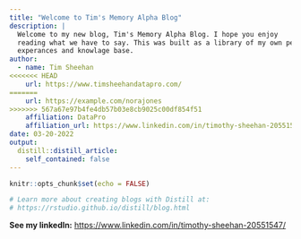 ```yaml
---
title: "Welcome to Tim's Memory Alpha Blog"
description: |
  Welcome to my new blog, Tim's Memory Alpha Blog. I hope you enjoy 
  reading what we have to say. This was built as a library of my own personal 
  experances and knowlage base.
author:
  - name: Tim Sheehan 
<<<<<<< HEAD
    url: https://www.timsheehandatapro.com/
=======
    url: https://example.com/norajones
>>>>>>> 567a67e97b4fe4db57b03e8cb9025c00df854f51
    affiliation: DataPro
    affiliation_url: https://www.linkedin.com/in/timothy-sheehan-20551547/
date: 03-20-2022
output:
  distill::distill_article:
    self_contained: false
---
```



```r
knitr::opts_chunk$set(echo = FALSE)

# Learn more about creating blogs with Distill at:
# https://rstudio.github.io/distill/blog.html

```



**See my linkedIn:**
<https://www.linkedin.com/in/timothy-sheehan-20551547/>

